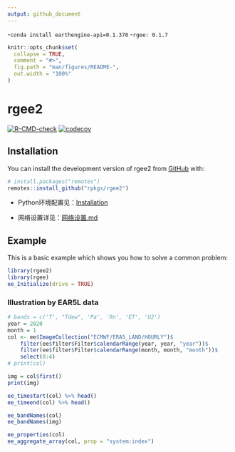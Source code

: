 ```yaml
---
output: github_document
---
```


-`conda install earthengine-api=0.1.370`
-`rgee: 0.1.7`

<!-- README.md is generated from README.Rmd. Please edit that file -->

```r
knitr::opts_chunk$set(
  collapse = TRUE,
  comment = "#>",
  fig.path = "man/figures/README-",
  out.width = "100%"
)
```

# rgee2

<!-- badges: start -->
[![R-CMD-check](https://github.com/rpkgs/rgee2/workflows/R-CMD-check/badge.svg)](https://github.com/rpkgs/rgee2/actions)
[![codecov](https://codecov.io/gh/rpkgs/rgee2/branch/master/graph/badge.svg)](https://app.codecov.io/gh/rpkgs/rgee2)
<!-- badges: end -->


## Installation

You can install the development version of rgee2 from [GitHub](https://github.com/) with:

``` r
# install.packages("remotes")
remotes::install_github("rpkgs/rgee2")
```

- Python环境配置见：[Installation](./Installation.md)

- 网络设置详见：[网络设置.md](doc/网络设置.md)

## Example

This is a basic example which shows you how to solve a common problem:

```r
library(rgee2)
library(rgee)
ee_Initialize(drive = TRUE)
```

### Illustration by EAR5L data

```r
# bands = c('T', "Tdew", 'Pa', 'Rn', 'ET', 'U2')
year = 2020
month = 1
col <- ee$ImageCollection("ECMWF/ERA5_LAND/HOURLY")$
    filter(ee$filter$Filter$calendarRange(year, year, "year"))$
    filter(ee$filter$Filter$calendarRange(month, month, "month"))$
    select(0:4)
# print(col)

img = col$first()
print(img)
```

```r
ee_timestart(col) %>% head()
ee_timeend(col) %>% head()

ee_bandNames(col)
ee_bandNames(img)

ee_properties(col)
ee_aggregate_array(col, prop = "system:index")
```
